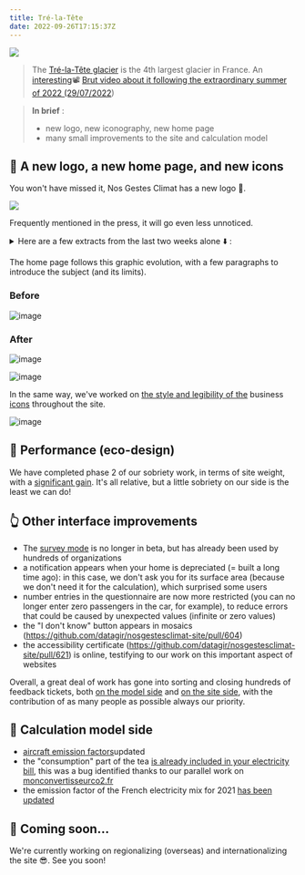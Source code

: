 ```yaml
---
title: Tré-la-Tête
date: 2022-09-26T17:15:37Z
---
```


![](https://upload.wikimedia.org/wikipedia/commons/thumb/e/e3/Glacier_de_Tré-la-Tête.jpg/640px-Glacier_de_Tré-la-Tête.jpg)

> The <a href="https://fr.wikipedia.org/wiki/Glacier_de_Tré-la-Tête">Tré-la-Tête glacier</a> is the 4th largest glacier in France. An <a href="https://www.francetvinfo.fr/meteo/canicule/video-un-glaciologue-repond-a-cinq-questions-sur-les-glaciers_5283679.html">interesting</a>📽️ <a href="https://www.francetvinfo.fr/meteo/canicule/video-un-glaciologue-repond-a-cinq-questions-sur-les-glaciers_5283679.html">Brut video about it following the extraordinary summer of 2022 (29/07/2022</a>)

> **In brief** : 
> - new logo, new iconography, new home page 
> - many small improvements to the site and calculation model

## 🎨 A new logo, a new home page, and new icons

You won't have missed it, Nos Gestes Climat has a new logo 🥳. 

![](https://nosgestesclimat.fr/images/petit-logo.png)

Frequently mentioned in the press, it will go even less unnoticed. 

<details><summary>Here are a few extracts from the last two weeks alone ⬇️ : </summary>

 <a href="https://www.ouest-france.fr/bretagne/carhaix-plouguer-29270/a-carhaix-ces-specialistes-de-l-energie-donnent-leurs-conseils-pour-consommer-moins-bc1250aa-3346-11ed-8dd8-fdb9fa809eb1">Ouest-France</a> article: In Carhaix, these energy specialists give their advice on how to consume less

> You can also calculate your carbon footprint at nosgestesclimat.fr

 <a href="https://www.radiofrance.fr/franceinter/un-champion-de-trail-nous-explique-pourquoi-il-renonce-a-une-course-en-raison-de-son-bilan-carbone-7787049">France Inter</a> article: A top-level runner explains why he's giving up the Worlds because of his carbon footprint 

> Andy Symonds has calculated, via the "Nos Gestes Climat" website, that flying to Thailand would explode his carbon footprint.

 Le Dauphiné Libéré <a href="https://www.ledauphine.com/environnement/2022/09/21/les-citoyens-attendent-que-l-etat-les-accompagne-dans-leurs-efforts">has launched a survey and quotes NGC</a> Find out the results of our survey "The French and their carbon footprint" 

> The average French person emits 11.2 tons of CO2e per year. Experts believe that this figure should be limited to 2 tonnes per year to curb climate change and meet the targets of the Paris Agreement. To find out more about your carbon footprint, Ademe has launched an online tool called "Nos Gestes Climat".

Visit quoutside<a href="https://www.outside.fr/comment-evaluer-votre-empreinte-carbone-les-3-meilleurs-calculateurs">.fr</a>.

</details>

The home page follows this graphic evolution, with a few paragraphs to introduce the subject (and its limits). 



### Before 

![image](https://user-images.githubusercontent.com/1177762/191323489-088461c2-b1b9-46fe-bce2-c1e459104569.png)

### After

![image](https://user-images.githubusercontent.com/1177762/191323550-993c5109-ae91-4baa-8853-af240bf4c279.png)


![image](https://user-images.githubusercontent.com/1177762/191323669-952493a1-7b17-4d38-a48b-313f2a592863.png)



In the same way, we've worked on <a href="https://github.com/datagir/nosgestesclimat-site/pull/570">the style and legibility of the</a> business <a href="https://github.com/datagir/nosgestesclimat-site/pull/570">icons</a> throughout the site.

![image](https://user-images.githubusercontent.com/1177762/192312016-67af3382-6e02-49db-b791-8ba1702eb0ce.png)


## 🐎 Performance (eco-design)

We have completed phase 2 of our sobriety work, in terms of site weight, with a <a href="https://github.com/datagir/nosgestesclimat-site/pull/602">significant gain</a>. It's all relative, but a little sobriety on our side is the least we can do!

## 👆️ Other interface improvements

- The <a href="https://nosgestesclimat.fr/groupe">survey mode</a> is no longer in beta, but has already been used by hundreds of organizations
- a notification appears when your home is depreciated (= built a long time ago): in this case, we don't ask you for its surface area (because we don't need it for the calculation), which surprised some users
- number entries in the questionnaire are now more restricted (you can no longer enter zero passengers in the car, for example), to reduce errors that could be caused by unexpected values (infinite or zero values)
- the "I don't know" button appears in mosaics (https://github.com/datagir/nosgestesclimat-site/pull/604)
- the accessibility certificate (https://github.com/datagir/nosgestesclimat-site/pull/621) is online, testifying to our work on this important aspect of websites

Overall, a great deal of work has gone into sorting and closing hundreds of feedback tickets, both <a href="https://github.com/datagir/nosgestesclimat/issues">on the model side</a> and <a href="https://github.com/datagir/nosgestesclimat-site/issues">on the site side</a>, with the contribution of as many people as possible always our priority.

## 🧮 Calculation model side

- <a href="https://github.com/datagir/nosgestesclimat/pull/1489">aircraft emission factors</a>updated
- the "consumption" part of the tea <a href="https://github.com/datagir/nosgestesclimat/pull/1494">is already included in your electricity bill</a>, this was a bug identified thanks to our parallel work on <a href="https://monconvertisseurco2.fr/empreinte-carbone/boisson">monconvertisseurco2.fr</a>
- the emission factor of the French electricity mix for 2021 <a href="https://github.com/datagir/nosgestesclimat/pull/1484">has been updated</a>

## 🌅 Coming soon...

We're currently working on regionalizing (overseas) and internationalizing the site 😎. See you soon!

